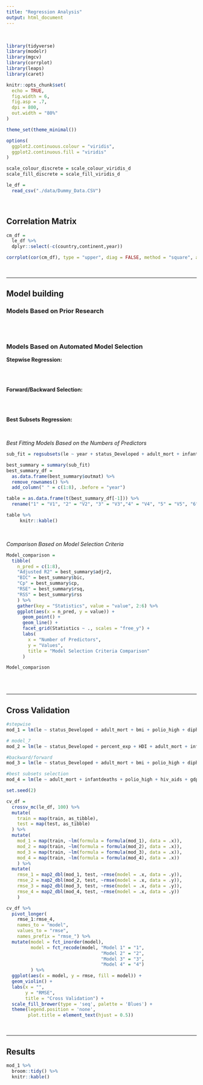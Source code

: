 ```yaml
---
title: "Regression Analysis"
output: html_document
---
```

<br>

```r
library(tidyverse)
library(modelr)
library(mgcv)
library(corrplot)
library(leaps)
library(caret)

knitr::opts_chunk$set(
  echo = TRUE,
  fig.width = 6,
  fig.asp = .7,
  dpi = 800,
  out.width = "80%"
)

theme_set(theme_minimal())

options(
  ggplot2.continuous.colour = "viridis",
  ggplot2.continuous.fill = "viridis"
)

scale_colour_discrete = scale_colour_viridis_d
scale_fill_discrete = scale_fill_viridis_d
```


```r
le_df = 
  read_csv("./data/Dummy_Data.CSV")
```

<br>

## Correlation Matrix

```r
cm_df =
  le_df %>%
  dplyr::select(-c(country,continent,year))

corrplot(cor(cm_df), type = "upper", diag = FALSE, method = "square", addCoef.col = "black", number.cex = .3, tl.col = "black", tl.cex = .7)
```

<br>

<hr>

## Model building 

### Models Based on Prior Research

<br>
<br>

### Models Based on Automated Model Selection

**Stepwise Regression:**

<br>
<br>

**Forward/Backward Selection:**

<br>
<br>


**Best Subsets Regression:**

<br>

*Best Fitting Models Based on the Numbers of Predictors*
```r
sub_fit = regsubsets(le ~ year + status_Developed + adult_mort + infantdeaths + alcohol + percent_exp + hepatitis_b_high + hepatitis_b_low + measles + bmi + under_five + polio_high + polio_low + total_exp + diphtheria_high + diphtheria_low + hiv_aids + gdp + population + thin_1_19 + thin_5_9 + HDI + schooling, data = le_df)

best_summary = summary(sub_fit)
best_summary_df = 
  as.data.frame(best_summary$outmat) %>% 
  remove_rownames() %>% 
  add_column(" " = c(1:8), .before = "year")

table = as.data.frame(t(best_summary_df[-1])) %>% 
  rename("1" = "V1", "2" = "V2", "3" = "V3","4" = "V4", "5" = "V5", "6" = "V6","7" = "V7", "8" = "V8")
```

```r
table %>% 
     knitr::kable()
```

<br>

*Comparison Based on Model Selection Criteria*
```r
Model_comparison =
  tibble(
	n_pred = c(1:8),
	"Adjusted R2" = best_summary$adjr2,
	"BIC" = best_summary$bic,
	"Cp" = best_summary$cp,
	"RSE" = best_summary$rsq,
	"RSS" = best_summary$rss
	) %>%
	gather(key = "Statistics", value = "value", 2:6) %>%
	ggplot(aes(x = n_pred, y = value)) +
	  geom_point() +
	  geom_line() +
	  facet_grid(Statistics ~ ., scales = "free_y") +
	  labs(
	  	x = "Number of Predictors",
	  	y = "Values",
	  	title = "Model Selection Criteria Comparison"
	  )

Model_comparison
```


<br>
<br>
<hr>

## Cross Validation

```r
#stepwise
mod_1 = lm(le ~ status_Developed + adult_mort + bmi + polio_high + diphtheria_low + hiv_aids + gdp + thin_1_19 + HDI + schooling, data = le_df)

# model_7
mod_2 = lm(le ~ status_Developed + percent_exp + HDI + adult_mort + infantdeaths + schooling + gdp + hiv_aids + gdp * percent_exp, data = le_df)

#backward/forward
mod_3 = lm(le ~ status_Developed + adult_mort + bmi + polio_high + diphtheria_high + hiv_aids + gdp + thin_1_19 + HDI + schooling, data = le_df)

#best subsets selection 
mod_4 = lm(le ~ adult_mort + infantdeaths + polio_high + hiv_aids + gdp + HDI + schooling, data = le_df)

```

```r
set.seed(2)

cv_df = 
  crossv_mc(le_df, 100) %>% 
  mutate(
    train = map(train, as_tibble),
    test = map(test, as_tibble)
  ) %>% 
  mutate(
    mod_1 = map(train, ~lm(formula = formula(mod_1), data = .x)),
    mod_2 = map(train, ~lm(formula = formula(mod_2), data = .x)),
    mod_3 = map(train, ~lm(formula = formula(mod_3), data = .x)),
    mod_4 = map(train, ~lm(formula = formula(mod_4), data = .x))
    ) %>% 
  mutate(
    rmse_1 = map2_dbl(mod_1, test, ~rmse(model = .x, data = .y)),
    rmse_2 = map2_dbl(mod_2, test, ~rmse(model = .x, data = .y)),
    rmse_3 = map2_dbl(mod_3, test, ~rmse(model = .x, data = .y)),
    rmse_4 = map2_dbl(mod_4, test, ~rmse(model = .x, data = .y))
    )
```


```r
cv_df %>% 
  pivot_longer(
    rmse_1:rmse_4,
    names_to = "model", 
    values_to = "rmse",
    names_prefix = "rmse_") %>% 
  mutate(model = fct_inorder(model),
         model = fct_recode(model, "Model 1" = "1",
                                   "Model 2" = "2",
                                   "Model 3" = "3",
                                   "Model 4" = "4")
         ) %>% 
  ggplot(aes(x = model, y = rmse, fill = model)) + 
  geom_violin() + 
  labs(x = "",
       y = "RMSE", 
       title = "Cross Validation") +
  scale_fill_brewer(type = 'seq', palette = 'Blues') +
  theme(legend.position = 'none',
        plot.title = element_text(hjust = 0.5))
```

<br>
<hr>

## Results

```r
mod_1 %>% 
  broom::tidy() %>% 
  knitr::kable()
```

